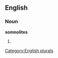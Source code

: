 
==English==

===Noun===
'''somnolites'''

# {{plural of|[[somnolite]]}}

[[Category:English plurals]]